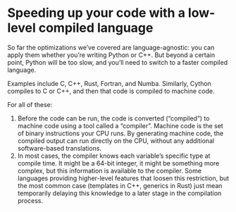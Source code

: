 # Speeding up your code with a low-level compiled language

So far the optimizations we've covered are language-agnostic: you can apply them whether you're writing Python or C++.
But beyond a certain point, Python will be too slow, and you'll need to switch to a faster compiled language.

Examples include C, C++, Rust, Fortran, and Numba.
Similarly, Cython compiles to C or C++, and then that code is compiled to machine code.

For all of these:

1. Before the code can be run, the code is converted ("compiled") to machine code using a tool called a "compiler".
   Machine code is the set of binary instructions your CPU runs.
   By generating machine code, the compiled output can run directly on the CPU, without any additional software-based translations.
2. In most cases, the compiler knows each variable's specific type at compile time.
   It might be a 64-bit integer, it might be something more complex, but this information is available to the compiler.
   Some languages providing higher-level features that loosen this restriction, but the most common case (templates in C++, generics in Rust) just mean temporarily delaying this knowledge to a later stage in the compilation process.

